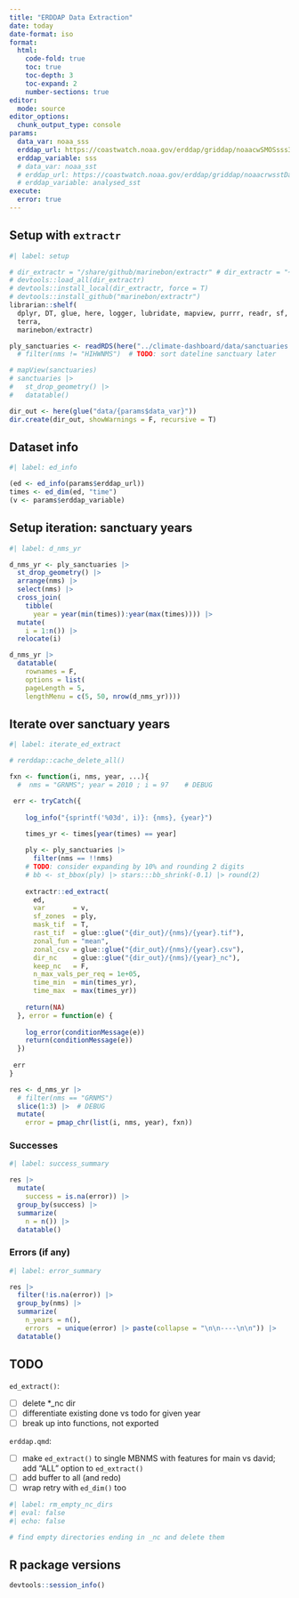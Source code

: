 ```yaml
---
title: "ERDDAP Data Extraction"
date: today
date-format: iso
format:
  html:
    code-fold: true
    toc: true
    toc-depth: 3
    toc-expand: 2
    number-sections: true
editor: 
  mode: source
editor_options: 
  chunk_output_type: console
params:
  data_var: noaa_sss
  erddap_url: https://coastwatch.noaa.gov/erddap/griddap/noaacwSMOSsss3day.html
  erddap_variable: sss
  # data_var: noaa_sst
  # erddap_url: https://coastwatch.noaa.gov/erddap/griddap/noaacrwsstDaily.html
  # erddap_variable: analysed_sst
execute: 
  error: true
---
```


## Setup with `extractr`

```r
#| label: setup

# dir_extractr = "/share/github/marinebon/extractr" # dir_extractr = "~/Github/marinebon/extractr"
# devtools::load_all(dir_extractr)
# devtools::install_local(dir_extractr, force = T)
# devtools::install_github("marinebon/extractr")
librarian::shelf(
  dplyr, DT, glue, here, logger, lubridate, mapview, purrr, readr, sf, stringr,
  terra,
  marinebon/extractr)

ply_sanctuaries <- readRDS(here("../climate-dashboard/data/sanctuaries.rds")) # |> 
  # filter(nms != "HIHWNMS")  # TODO: sort dateline sanctuary later

# mapView(sanctuaries)
# sanctuaries |>
#   st_drop_geometry() |>
#   datatable()

dir_out <- here(glue("data/{params$data_var}"))
dir.create(dir_out, showWarnings = F, recursive = T)
```

## Dataset info

```r
#| label: ed_info

(ed <- ed_info(params$erddap_url))
times <- ed_dim(ed, "time")
(v <- params$erddap_variable)
```

## Setup iteration: sanctuary years

```r
#| label: d_nms_yr

d_nms_yr <- ply_sanctuaries |> 
  st_drop_geometry() |> 
  arrange(nms) |> 
  select(nms) |> 
  cross_join(
    tibble(
      year = year(min(times)):year(max(times)))) |> 
  mutate(
    i = 1:n()) |> 
  relocate(i)

d_nms_yr |> 
  datatable(
    rownames = F,
    options = list(
    pageLength = 5,
    lengthMenu = c(5, 50, nrow(d_nms_yr))))
```

## Iterate over sanctuary years

```r
#| label: iterate_ed_extract

# rerddap::cache_delete_all()

fxn <- function(i, nms, year, ...){
  #  nms = "GRNMS"; year = 2010 ; i = 97    # DEBUG

 err <- tryCatch({
    
    log_info("{sprintf('%03d', i)}: {nms}, {year}")

    times_yr <- times[year(times) == year]
    
    ply <- ply_sanctuaries |>
      filter(nms == !!nms)
    # TODO: consider expanding by 10% and rounding 2 digits
    # bb <- st_bbox(ply) |> stars:::bb_shrink(-0.1) |> round(2)
    
    extractr::ed_extract(
      ed,
      var       = v,
      sf_zones  = ply,
      mask_tif  = T,
      rast_tif  = glue::glue("{dir_out}/{nms}/{year}.tif"),
      zonal_fun = "mean",
      zonal_csv = glue::glue("{dir_out}/{nms}/{year}.csv"),
      dir_nc    = glue::glue("{dir_out}/{nms}/{year}_nc"),
      keep_nc   = F,
      n_max_vals_per_req = 1e+05,
      time_min  = min(times_yr),
      time_max  = max(times_yr))
    
    return(NA)
  }, error = function(e) {
    
    log_error(conditionMessage(e))
    return(conditionMessage(e))
  })
 
 err
} 

res <- d_nms_yr |> 
  # filter(nms == "GRNMS")
  slice(1:3) |>  # DEBUG
  mutate(
    error = pmap_chr(list(i, nms, year), fxn))
```

### Successes

```r
#| label: success_summary

res |> 
  mutate(
    success = is.na(error)) |> 
  group_by(success) |> 
  summarize(
    n = n()) |> 
  datatable()
```

### Errors (if any)

```r
#| label: error_summary

res |> 
  filter(!is.na(error)) |> 
  group_by(nms) |> 
  summarize(
    n_years = n(),
    errors  = unique(error) |> paste(collapse = "\n\n----\n\n")) |> 
  datatable()
```

## TODO

`ed_extract()`:

- [ ] delete *_nc dir
- [ ] differentiate existing done vs todo for given year
- [ ] break up into functions, not exported

`erddap.qmd`:

- [ ] make `ed_extract()` to single MBNMS with features for main vs david; add "ALL" option to `ed_extract()`
- [ ] add buffer to all (and redo)
- [ ] wrap retry with `ed_dim()` too

```r
#| label: rm_empty_nc_dirs
#| eval: false
#| echo: false

# find empty directories ending in _nc and delete them


```


## R package versions

```r
devtools::session_info()
```

